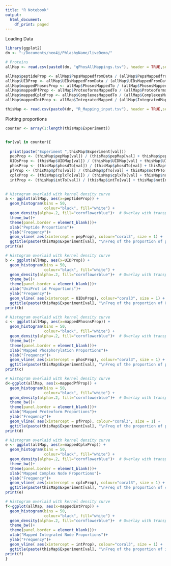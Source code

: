```yaml
---
title: "R Notebook"
output:
  html_document:
    df_print: paged
---
```



Loading Data 
```r
library(ggplot2)
dn <- "~/Documents/neo4j/PhlashyName/liveDemo/"

# Proteins
allMap <- read.csv(paste0(dn, "qPhosAllMappings.tsv"), header = TRUE,sep = '\t')

allMap$peptideProp <- allMap$PepsMappedfromData / (allMap$PepsMappedfromData + allMap$PeptidesNotMappedFromData)
allMap$UIDProp <- allMap$UIDsMappedFromData / (allMap$UIDsMappedFromData + allMap$UIDSNotMappedFromData)
allMap$mappedPhosnsProp <- allMap$PhosnsMappedTo / (allMap$PhosnsMappedTo + allMap$PhosnsNotMappedTo)
allMap$mappedPfProp <- allMap$ProteoformsMappedTo / (allMap$ProteoformsMappedTo + allMap$ProteoformsNotMappedTo)
allMap$mappedCplxProp <- allMap$ComplexesMappedTo / (allMap$ComplexesMappedTo + allMap$ComplexesNotMappedTo)
allMap$mappedIntProp <- allMap$IntegratedMapped / (allMap$IntegratedMapped + allMap$IntegratedNotMapped)

thisMap <- read.csv(paste0(dn, "R_Mapping_input.tsv"), header = TRUE,sep = '\t')
```
Plotting proportions 
```r
counter <- array(1:length(thisMap$Experiment))


for(val in counter){
  
  print(paste("Experiment ",thisMap$Experiment[val]))
  pepProp <- (thisMap$pepMap[val]) / (thisMap$pepMap[val] + thisMap$pepNotMap[val])
  UIDsProp <- (thisMap$UIDMap[val]) / (thisMap$UIDMap[val] + thisMap$UIDnotMap[val])
  phosProp <- (thisMap$phosdTo[val]) / (thisMap$phosdTo[val] + thisMap$notPhosdTo[val])
  pfProp <- (thisMap$pfTo[val]) / (thisMap$pfTo[val] + thisMap$notPFTo[val])
  cplxProp <- (thisMap$cplxTo[val]) / (thisMap$cplxTo[val] + thisMap$notCplxTo[val])
  intProp <- (thisMap$intTo[val]) / (thisMap$intTo[val] + thisMap$notIntTo[val])
  

# Histogram overlaid with kernel density curve
a <- ggplot(allMap, aes(x=peptideProp)) + 
  geom_histogram(bins = 50,
                 colour="black", fill="white") +
  geom_density(alpha=.2, fill="cornflowerblue")+  # Overlay with transparent density plot
  theme_bw()+
  theme(panel.border = element_blank())+
  xlab("Peptide Proportions")+
  ylab("Frequency")+
  geom_vline( aes(xintercept = pepProp), colour="coral3", size = 1) + 
  ggtitle(paste(thisMap$Experiment[val], "\nFreq of the proportion of peptides mapped from data"))
print(a)

# Histogram overlaid with kernel density curve
b <- ggplot(allMap, aes(x=UIDProp)) + 
  geom_histogram(bins = 50,
                 colour="black", fill="white") +
  geom_density(alpha=.2, fill="cornflowerblue")+  # Overlay with transparent density plot
  theme_bw()+
  theme(panel.border = element_blank())+
  xlab("UniProt id Proportions")+
  ylab("Frequency")+
  geom_vline( aes(xintercept = UIDsProp), colour="coral3", size = 1) + 
  ggtitle(paste(thisMap$Experiment[val], "\nFreq of the proportion of UniProt IDs mapped from data"))
print(b)

# Histogram overlaid with kernel density curve
c <- ggplot(allMap, aes(x=mappedPhosnsProp)) + 
  geom_histogram(bins = 50,
                 colour="black", fill="white") +
  geom_density(alpha=.2, fill="cornflowerblue")+  # Overlay with transparent density plot
  theme_bw()+
  theme(panel.border = element_blank())+
  xlab("Mapped Phosphorylation Proportions")+
  ylab("Frequency")+
  geom_vline( aes(xintercept = phosProp), colour="coral3", size = 1) + 
  ggtitle(paste(thisMap$Experiment[val], "\nFreq of the proportion of phosphorylations in the network with mapped data"))
print(c)

# Histogram overlaid with kernel density curve
d<-ggplot(allMap, aes(x=mappedPfProp)) + 
  geom_histogram(bins = 50,
                 colour="black", fill="white") +
  geom_density(alpha=.2, fill="cornflowerblue")+  # Overlay with transparent density plot
  theme_bw()+
  theme(panel.border = element_blank())+
  xlab("Mapped Proteoform Proportions")+
  ylab("Frequency")+
  geom_vline( aes(xintercept = pfProp), colour="coral3", size = 1) + 
  ggtitle(paste(thisMap$Experiment[val], "\nFreq of the proportion of proteoforms in the network with mapped data"))
print(d)

# Histogram overlaid with kernel density curve
e <- ggplot(allMap, aes(x=mappedCplxProp)) + 
  geom_histogram(bins = 50,
                 colour="black", fill="white") +
  geom_density(alpha=.2, fill="cornflowerblue")+  # Overlay with transparent density plot
  theme_bw()+
  theme(panel.border = element_blank())+
  xlab("Mapped Complex Node Proportions")+
  ylab("Frequency")+
  geom_vline( aes(xintercept = cplxProp), colour="coral3", size = 1) + 
  ggtitle(paste(thisMap$Experiment[val], "\nFreq of the proportion of complexes in the network with mapped data"))
print(e)

# Histogram overlaid with kernel density curve
f<-ggplot(allMap, aes(x=mappedIntProp)) + 
  geom_histogram(bins = 50,
                 colour="black", fill="white") +
  geom_density(alpha=.2, fill="cornflowerblue")+  # Overlay with transparent density plot
  theme_bw()+
  theme(panel.border = element_blank())+
  xlab("Mapped Integrated Node Proportions")+
  ylab("Frequency")+
  geom_vline( aes(xintercept = intProp), colour="coral3", size = 1) + 
  ggtitle(paste(thisMap$Experiment[val], "\nFreq of the proportion of integrated nodes in the network with mapped data"))
print(f)
}

```



